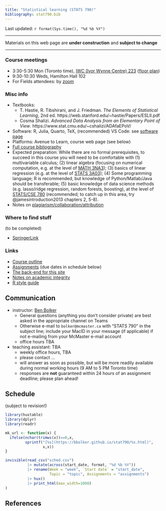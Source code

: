 ```yaml
---
title: "Statistical learning (STATS 790)"
bibliography: stat790.bib
---
```


<!-- from https://www.w3schools.com/css/css_table.asp -->
<style>
th, td {
   vertical-align: top;
   padding: 15px;
}
tr:nth-child(even) {background-color: #f2f2f2;} 
th {background-color: #ccccff;}
</style>

Last updated: `r format(Sys.time(), "%d %b %Y")`

---

Materials on this web page are **under construction** and **subject to change**

---

### Course meetings

- 3:30-5:30 Mon (Toronto time), [IWC (Ivor Wynne Centre) 223](https://osm.org/go/ZXtIyrMv?m=) ([floor plan](https://www.mcmaster.ca/uts/maps/iwc2.html))
- 9:30-10:30 Weds, Hamilton Hall 102
- For Fields attendees: by [zoom](https://zoom.us/j/94032290804?pwd=bHlYYWNkSkZlbXhRVFY4emFaOThvZz09)

### Misc info

- Textbooks:
  - T. Hastie, R. Tibshirani, and J. Friedman. *The Elements of Statistical Learning*, 2nd ed. https://web.stanford.edu/~hastie/Papers/ESLII.pdf
  - Cosma Shalizi. *Advanced Data Analysis from an Elementary Point of View*. https://www.stat.cmu.edu/~cshalizi/ADAfaEPoV/
- Software: R, Julia, Quarto, TeX, (recommended) VS Code: see [software page](software/README.html)
- Platforms: Avenue to Learn, course web page (see below)
- [Full course bibliography](stat790_bib.html)
- Expected preparation: While there are no formal prerequisites, to succeed in this course you will need to be comfortable with (1)  multivariable calculus; (2) linear algebra (focusing on numerical computation, e.g. at the level of [MATH 3NA3](https://mcmasteru365.sharepoint.com/:w:/s/sci-course-outlines/ETS28ygy6rZBs3-oLnuLkRYBMthhG_x681iQsnGSbPjHMw?e=d3VrR8)); (3) basics of linear regression (e.g. at the level of [STATS 3A03](https://mcmasteru365.sharepoint.com/:w:/s/sci-course-outlines/EX5q-QIB-lRGvCleB8YStCIB1pfpenDKNb4Uc-53WEGBrg?e=ScAtu8)); (4) Some programming language; R is recommended, but knowledge of Python/Matlab/Java should be transferable; (5) basic knowledge of data science methods (e.g. lasso/ridge regression, random forests, boosting), at the level of [STATS/CSE 780](https://mcmasteru365.sharepoint.com/:w:/s/sci-course-outlines/EVigYZ1rvklEm6iuA0SkY2YBtXn_oXAFGJQnNmm9St-y_w?e=jajZ3H) (recommended; to catch up in this area, try @jamesintroduction2013 chapters 2, 5-8).
- Notes on [plagiarism/collaboration/attribution](./honesty.html)

### Where to find stuff

(to be completed)

- [SpringerLink](https://libraryssl.lib.mcmaster.ca/libaccess/login.php?url=https%3a%2f%2flink.springer.com)

### Links

- [Course outline](outline.docx)
- [Assignments](./assignments/README.html) (due dates in schedule below)
- [The back-end for this site](https://github.com/bbolker/stat790)
- [Notes on academic integrity](./honesty.html)
- [R style guide](./R_style.html)

## Communication

- instructor: [Ben Bolker](http://www.math.mcmaster.ca/~bolker/)
    - General questions (anything you don't consider private) are best asked in the appropriate channel on Teams
    - Otherwise e-mail to `bolker@mcmaster.ca` with "STATS 790" in the subject line; include your MacID in your message (if applicable) if not e-mailing from your McMaster e-mail account
	- office hours TBA
- teaching assistant: TBA
    - weekly office hours, TBA
    - please contact ...
	- will answer as soon as possible, but will be more readily available during normal working hours (9 AM to 5 PM Toronto time)
	- responses are **not** guaranteed within 24 hours of an assignment deadline; please plan ahead!

## Schedule

(subject to revision!)

```r
library(huxtable)
library(dplyr)
library(readr)

mk_url <- function(x) {
  ifelse(nchar(trimws(x))==0,x,
         sprintf("[%s](https://bbolker.github.io/stat790/%s.html)",
                 x,x))
}

invisible(read_csv("sched.csv")
          |> mutate(across(start_date, format, "%d %b %Y"))
          |> rename(Week = "week", `Start date` = "start_date",
                    Topic = "topic", Assignments = "assignments")
          |> hux()
          |> print_html(max_width=1000)
)
```

## References

